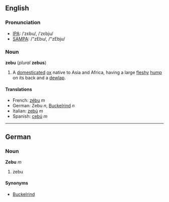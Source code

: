 ==English==
===Pronunciation===
*[[IPA]]: /ˈzɛbu/, /ˈzɛbju/<!--do not add a length mark to the u is it is final and unstressed-->
*[[SAMPA]]: /"zEbu/, /"zEbju/<!--do not add a length mark to the u is it is final and unstressed-->

===Noun===
'''zebu''' (''plural'' '''zebus''')

# A [[domesticated]] [[ox]] native to Asia and Africa, having a large [[fleshy]] [[hump]] on its back and a [[dewlap]].

==== Translations ====
*French: [[zébu]] ''m''
*German: Zebu ''n'', [[Buckelrind]] ''n''
*Italian: [[zebù]] ''m''
*Spanish: [[cebú]] ''m''

----
==German==
===Noun===
'''Zebu''' ''m''

#zebu

====Synonyms====
*[[Buckelrind]]